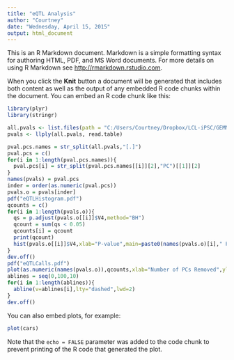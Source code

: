 ```yaml
---
title: "eQTL Analysis"
author: "Courtney"
date: "Wednesday, April 15, 2015"
output: html_document
---
```


This is an R Markdown document. Markdown is a simple formatting syntax for authoring HTML, PDF, and MS Word documents. For more details on using R Markdown see <http://rmarkdown.rstudio.com>.

When you click the **Knit** button a document will be generated that includes both content as well as the output of any embedded R code chunks within the document. You can embed an R code chunk like this:

```r
library(plyr)
library(stringr)

all.pvals <- list.files(path = "C:/Users/Courtney/Dropbox/LCL-iPSC/GEMMA eQTLs/Hutt iPSCs/Pvals/",pattern=".imputed.1Mb.bonferroni.regressPCs.gemma.chosen.txt",full.names=T)
pvals <- llply(all.pvals, read.table)

pval.pcs.names = str_split(all.pvals,"[.]")
pval.pcs = c()
for(i in 1:length(pval.pcs.names)){
  pval.pcs[i] = str_split(pval.pcs.names[[i]][2],"PC")[[1]][2]
}
names(pvals) = pval.pcs
inder = order(as.numeric(pval.pcs))
pvals.o = pvals[inder]
pdf("eQTLHistogram.pdf")
qcounts = c()
for(i in 1:length(pvals.o)){
  qs = p.adjust(pvals.o[[i]]$V4,method="BH")
  qcount = sum(qs < 0.05)
  qcounts[i] = qcount
  print(qcount)
  hist(pvals.o[[i]]$V4,xlab="P-value",main=paste0(names(pvals.o)[i]," PCs Removed"))
}
dev.off()
pdf("eQTLCalls.pdf")
plot(as.numeric(names(pvals.o)),qcounts,xlab="Number of PCs Removed",ylab="No. of eQTLs",type="b",pch=20)
ablines = seq(0,100,10)
for(i in 1:length(ablines)){
  abline(v=ablines[i],lty="dashed",lwd=2)
}
dev.off()
```

You can also embed plots, for example:

```r
plot(cars)
```

Note that the `echo = FALSE` parameter was added to the code chunk to prevent printing of the R code that generated the plot.
